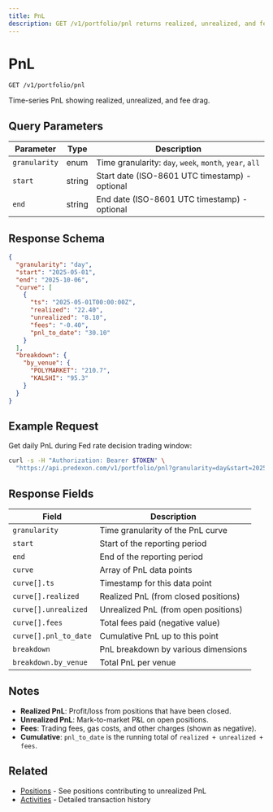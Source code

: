 ```yaml
---
title: PnL
description: GET /v1/portfolio/pnl returns realized, unrealized, and fees over time with venue breakdowns.
---
```


# PnL

```
GET /v1/portfolio/pnl
```

Time-series PnL showing realized, unrealized, and fee drag.

## Query Parameters

| Parameter | Type | Description |
|-----------|------|-------------|
| `granularity` | enum | Time granularity: `day`, `week`, `month`, `year`, `all` |
| `start` | string | Start date (ISO-8601 UTC timestamp) - optional |
| `end` | string | End date (ISO-8601 UTC timestamp) - optional |

## Response Schema

```json
{
  "granularity": "day",
  "start": "2025-05-01",
  "end": "2025-10-06",
  "curve": [
    {
      "ts": "2025-05-01T00:00:00Z",
      "realized": "22.40",
      "unrealized": "8.10",
      "fees": "-0.40",
      "pnl_to_date": "30.10"
    }
  ],
  "breakdown": {
    "by_venue": {
      "POLYMARKET": "210.7",
      "KALSHI": "95.3"
    }
  }
}
```

## Example Request

Get daily PnL during Fed rate decision trading window:

```bash
curl -s -H "Authorization: Bearer $TOKEN" \
  "https://api.predexon.com/v1/portfolio/pnl?granularity=day&start=2025-06-01&end=2025-09-30"
```

## Response Fields

| Field | Description |
|-------|-------------|
| `granularity` | Time granularity of the PnL curve |
| `start` | Start of the reporting period |
| `end` | End of the reporting period |
| `curve` | Array of PnL data points |
| `curve[].ts` | Timestamp for this data point |
| `curve[].realized` | Realized PnL (from closed positions) |
| `curve[].unrealized` | Unrealized PnL (from open positions) |
| `curve[].fees` | Total fees paid (negative value) |
| `curve[].pnl_to_date` | Cumulative PnL up to this point |
| `breakdown` | PnL breakdown by various dimensions |
| `breakdown.by_venue` | Total PnL per venue |

## Notes

- **Realized PnL**: Profit/loss from positions that have been closed.
- **Unrealized PnL**: Mark-to-market P&L on open positions.
- **Fees**: Trading fees, gas costs, and other charges (shown as negative).
- **Cumulative**: `pnl_to_date` is the running total of `realized + unrealized + fees`.

## Related

- [Positions](/pages/portfolio/positions) - See positions contributing to unrealized PnL
- [Activities](/pages/portfolio/activities) - Detailed transaction history
